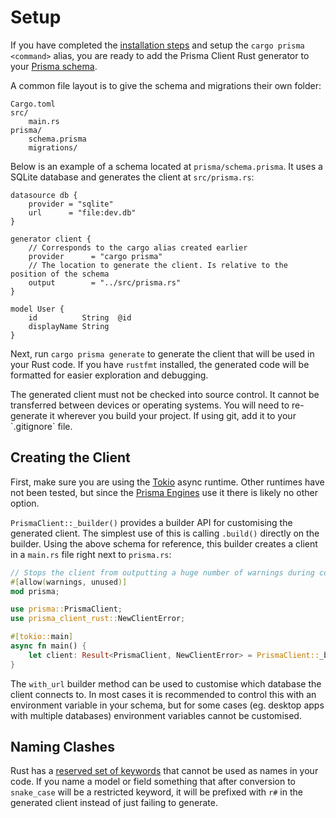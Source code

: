 # Setup

If you have completed the [installation steps](installation) and setup the `cargo prisma <command>` alias,
you are ready to add the Prisma Client Rust generator to your [Prisma schema](https://www.prisma.io/docs/concepts/components/prisma-schema).

A common file layout is to give the schema and migrations their own folder:

```
Cargo.toml
src/
    main.rs
prisma/
    schema.prisma
    migrations/
```

Below is an example of a schema located at `prisma/schema.prisma`.
It uses a SQLite database and generates the client at `src/prisma.rs`:

```prisma filename="prisma/schema.prisma"
datasource db {
    provider = "sqlite"
    url      = "file:dev.db"
}

generator client {
    // Corresponds to the cargo alias created earlier
    provider      = "cargo prisma"
    // The location to generate the client. Is relative to the position of the schema
    output        = "../src/prisma.rs"
}

model User {
    id          String  @id
    displayName String
}
```

Next, run `cargo prisma generate` to generate the client that will be used in your Rust code.
If you have `rustfmt` installed,
the generated code will be formatted for easier exploration and debugging.


<Callout>
    The generated client must not be checked into source control. It cannot be
    transferred between devices or operating systems. You will need to
    re-generate it wherever you build your project. If using git, add it to your
    `.gitignore` file.
</Callout>

## Creating the Client

First, make sure you are using the [Tokio](https://github.com/tokio-rs/tokio) async runtime.
Other runtimes have not been tested, but since the [Prisma Engines](https://github.com/prisma/prisma-engines) use it there is likely no other option.

`PrismaClient::_builder()` provides a builder API for customising the generated client.
The simplest use of this is calling `.build()` directly on the builder.
Using the above schema for reference,
this builder creates a client in a `main.rs` file right next to `prisma.rs`:

```rust filename="src/main.rs"
// Stops the client from outputting a huge number of warnings during compilation.
#[allow(warnings, unused)]
mod prisma;

use prisma::PrismaClient;
use prisma_client_rust::NewClientError;

#[tokio::main]
async fn main() {
    let client: Result<PrismaClient, NewClientError> = PrismaClient::_builder().build().await;
}
```

The `with_url` builder method can be used to customise which database the client connects to.
In most cases it is recommended to control this with an environment variable in your schema,
but for some cases (eg. desktop apps with multiple databases) environment variables cannot be customised.

## Naming Clashes

Rust has a [reserved set of keywords](https://doc.rust-lang.org/reference/keywords.html) that cannot be used as names in your code.
If you name a model or field something that after conversion to `snake_case` will be a restricted keyword,
it will be prefixed with `r#` in the generated client instead of just failing to generate.
